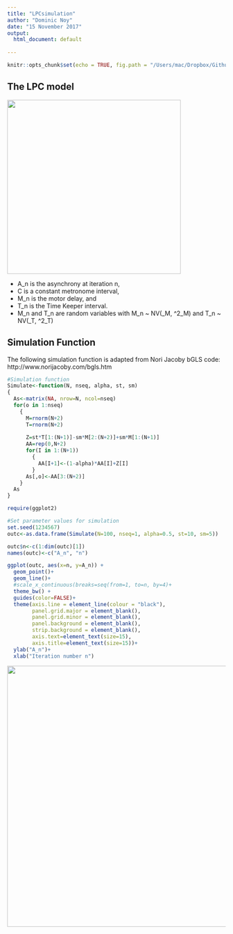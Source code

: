 ```yaml
---
title: "LPCsimulation"
author: "Dominic Noy"
date: "15 November 2017"
output:
  html_document: default
  
---
```


```r
knitr::opts_chunk$set(echo = TRUE, fig.path = "/Users/mac/Dropbox/GithubR/LPC/plot/")
```
## The LPC model 
<img src="https://raw.githubusercontent.com/dominicnoy/LPC/master/LPC.png" width="400">


- A_n is the asynchrony at iteration n, 
- C is a constant metronome interval, 
- M_n is the motor delay, and 
- T_n is the Time Keeper interval. 
- M_n and T_n are random variables with M_n ~ NV(\mu_M, \sigma^2_M) and T_n ~ NV(\mu_T, \sigma^2_T)




## Simulation Function
The following simulation function is adapted from 
Nori Jacoby bGLS code: http://www.norijacoby.com/bgls.htm

```r
#Simulation function
Simulate<-function(N, nseq, alpha, st, sm)
{
  As<-matrix(NA, nrow=N, ncol=nseq)
  for(o in 1:nseq)
    {
      M=rnorm(N+2)
      T=rnorm(N+2)
      
      Z=st*T[1:(N+1)]-sm*M[2:(N+2)]+sm*M[1:(N+1)]
      AA=rep(0,N+2)
      for(I in 1:(N+1))
        {
          AA[I+1]<-(1-alpha)*AA[I]+Z[I]
        }
      As[,o]<-AA[3:(N+2)]
    }
  As
}
```



```r
require(ggplot2)
```

```r
#Set parameter values for simulation  
set.seed(1234567)
outc<-as.data.frame(Simulate(N=100, nseq=1, alpha=0.5, st=10, sm=5))

outc$n<-c(1:dim(outc)[1])
names(outc)<-c("A_n", "n")

ggplot(outc, aes(x=n, y=A_n)) +
  geom_point()+
  geom_line()+
  #scale_x_continuous(breaks=seq(from=1, to=n, by=4)+
  theme_bw() +
  guides(color=FALSE)+
  theme(axis.line = element_line(colour = "black"),
        panel.grid.major = element_blank(),
        panel.grid.minor = element_blank(),
        panel.background = element_blank(),
        strip.background = element_blank(),
        axis.text=element_text(size=15),
        axis.title=element_text(size=15))+
  ylab("A_n")+
  xlab("Iteration number n")
```


<img src="https://raw.githubusercontent.com/dominicnoy/LPC/master/LPCsimpleplot-1.png" width="600">


